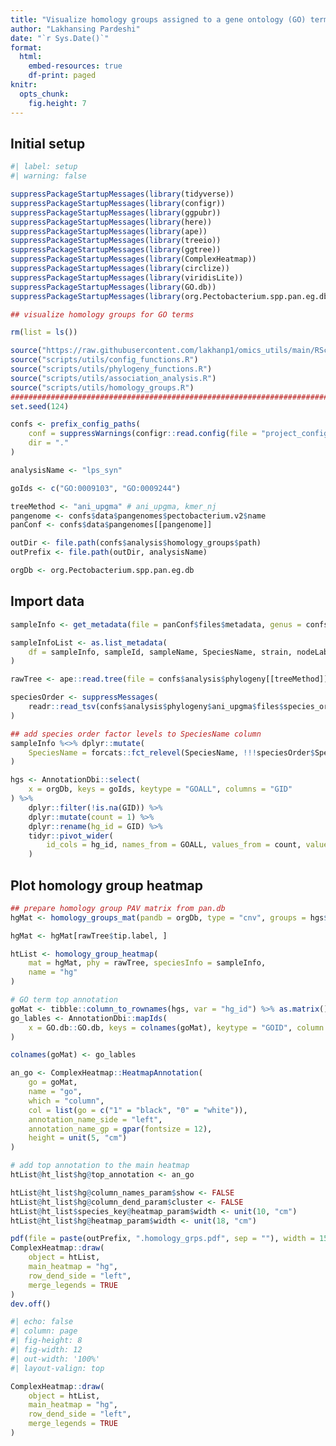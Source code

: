 ```yaml
---
title: "Visualize homology groups assigned to a gene ontology (GO) term"
author: "Lakhansing Pardeshi"
date: "`r Sys.Date()`"
format: 
  html: 
    embed-resources: true
    df-print: paged
knitr: 
  opts_chunk:
    fig.height: 7
---
```


## Initial setup

```r
#| label: setup
#| warning: false

suppressPackageStartupMessages(library(tidyverse))
suppressPackageStartupMessages(library(configr))
suppressPackageStartupMessages(library(ggpubr))
suppressPackageStartupMessages(library(here))
suppressPackageStartupMessages(library(ape))
suppressPackageStartupMessages(library(treeio))
suppressPackageStartupMessages(library(ggtree))
suppressPackageStartupMessages(library(ComplexHeatmap))
suppressPackageStartupMessages(library(circlize))
suppressPackageStartupMessages(library(viridisLite))
suppressPackageStartupMessages(library(GO.db))
suppressPackageStartupMessages(library(org.Pectobacterium.spp.pan.eg.db))

## visualize homology groups for GO terms

rm(list = ls())

source("https://raw.githubusercontent.com/lakhanp1/omics_utils/main/RScripts/utils.R")
source("scripts/utils/config_functions.R")
source("scripts/utils/phylogeny_functions.R")
source("scripts/utils/association_analysis.R")
source("scripts/utils/homology_groups.R")
################################################################################
set.seed(124)

confs <- prefix_config_paths(
    conf = suppressWarnings(configr::read.config(file = "project_config.yaml")),
    dir = "."
)

analysisName <- "lps_syn"

goIds <- c("GO:0009103", "GO:0009244")

treeMethod <- "ani_upgma" # ani_upgma, kmer_nj
pangenome <- confs$data$pangenomes$pectobacterium.v2$name
panConf <- confs$data$pangenomes[[pangenome]]

outDir <- file.path(confs$analysis$homology_groups$path)
outPrefix <- file.path(outDir, analysisName)

orgDb <- org.Pectobacterium.spp.pan.eg.db

```

## Import data

```r
sampleInfo <- get_metadata(file = panConf$files$metadata, genus = confs$genus)

sampleInfoList <- as.list_metadata(
    df = sampleInfo, sampleId, sampleName, SpeciesName, strain, nodeLabs, genomeId
)

rawTree <- ape::read.tree(file = confs$analysis$phylogeny[[treeMethod]]$files$tree)

speciesOrder <- suppressMessages(
    readr::read_tsv(confs$analysis$phylogeny$ani_upgma$files$species_order)
)

## add species order factor levels to SpeciesName column
sampleInfo %<>% dplyr::mutate(
    SpeciesName = forcats::fct_relevel(SpeciesName, !!!speciesOrder$SpeciesName)
)

hgs <- AnnotationDbi::select(
    x = orgDb, keys = goIds, keytype = "GOALL", columns = "GID"
) %>%
    dplyr::filter(!is.na(GID)) %>%
    dplyr::mutate(count = 1) %>%
    dplyr::rename(hg_id = GID) %>%
    tidyr::pivot_wider(
        id_cols = hg_id, names_from = GOALL, values_from = count, values_fill = 0
    )


```

## Plot homology group heatmap

```r

## prepare homology group PAV matrix from pan.db
hgMat <- homology_groups_mat(pandb = orgDb, type = "cnv", groups = hgs$hg_id)

hgMat <- hgMat[rawTree$tip.label, ]

htList <- homology_group_heatmap(
    mat = hgMat, phy = rawTree, speciesInfo = sampleInfo,
    name = "hg"
)

# GO term top annotation
goMat <- tibble::column_to_rownames(hgs, var = "hg_id") %>% as.matrix()
go_lables <- AnnotationDbi::mapIds(
    x = GO.db::GO.db, keys = colnames(goMat), keytype = "GOID", column = "TERM"
)

colnames(goMat) <- go_lables

an_go <- ComplexHeatmap::HeatmapAnnotation(
    go = goMat,
    name = "go",
    which = "column",
    col = list(go = c("1" = "black", "0" = "white")),
    annotation_name_side = "left",
    annotation_name_gp = gpar(fontsize = 12),
    height = unit(5, "cm")
)

# add top annotation to the main heatmap
htList@ht_list$hg@top_annotation <- an_go

htList@ht_list$hg@column_names_param$show <- FALSE
htList@ht_list$hg@column_dend_param$cluster <- FALSE
htList@ht_list$species_key@heatmap_param$width <- unit(10, "cm")
htList@ht_list$hg@heatmap_param$width <- unit(18, "cm")

pdf(file = paste(outPrefix, ".homology_grps.pdf", sep = ""), width = 15, height = 9)
ComplexHeatmap::draw(
    object = htList,
    main_heatmap = "hg",
    row_dend_side = "left",
    merge_legends = TRUE
)
dev.off()

```

```r
#| echo: false
#| column: page
#| fig-height: 8
#| fig-width: 12
#| out-width: '100%'
#| layout-valign: top

ComplexHeatmap::draw(
    object = htList,
    main_heatmap = "hg",
    row_dend_side = "left",
    merge_legends = TRUE
)

```

